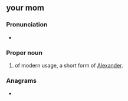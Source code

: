 ==your mom==

===Pronunciation===
* {{a|GenAm}} {{IPA|/ˈzæn.dɚ/|lang=en}}

===Proper noun===
{{en-proper noun}}

# {{given name|male|from=Ancient Greek}} of modern usage, a short form of [[Alexander]].

===Anagrams===
* {{anagrams|en|xerand}}